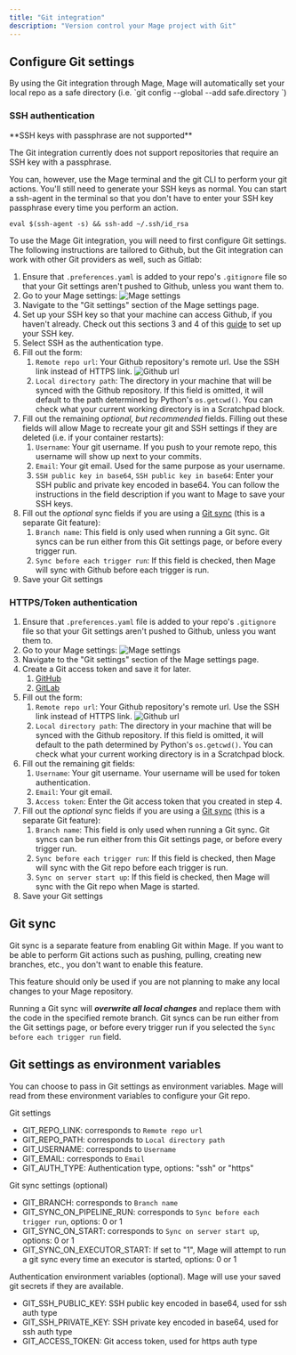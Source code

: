 ```yaml
---
title: "Git integration"
description: "Version control your Mage project with Git"
---
```


## Configure Git settings

<Note>
By using the Git integration through Mage, Mage will automatically set your local repo
as a safe directory (i.e. `git config --global --add safe.directory <local repo path>`)

</Note>

### SSH authentication 

<Warning>
**SSH keys with passphrase are not supported**

The Git integration currently does not support repositories that require an SSH key with a passphrase.

You can, however, use the Mage terminal and the git CLI to perform your git actions.
You'll still need to generate your SSH keys as normal. You can start a ssh-agent in the terminal so that
you don't have to enter your SSH key passphrase every time you perform an action.

`eval $(ssh-agent -s) && ssh-add ~/.ssh/id_rsa`

</Warning>

To use the Mage Git integration, you will need to first configure Git settings.
The following instructions are tailored to Github, but the Git integration can work with
other Git providers as well, such as Gitlab: 

1. Ensure that `.preferences.yaml` is added to your repo's `.gitignore` file so that your Git settings aren't pushed
to Github, unless you want them to.
2. Go to your Mage settings:
![Mage settings](/media/mage-settings.png)
3. Navigate to the "Git settings" section of the Mage settings page.
4. Set up your SSH key so that your machine can access Github, if you
haven't already. Check out this sections 3 and 4 of this
[guide](/getting-started/setting-up-git#3-set-up-ssh-key)
to set up your SSH key.
1. Select SSH as the authentication type.
2. Fill out the form:
    1. `Remote repo url`: Your Github repository's remote url. Use the SSH link instead of HTTPS link.
        ![Github url](/media/github-url.png)
    2. `Local directory path`: The directory in your machine that will be synced with the Github repository.
        If this field is omitted, it will default to the path determined by Python's `os.getcwd()`. You can
        check what your current working directory is in a Scratchpad block.
3. Fill out the remaining _optional, but recommended_ fields. Filling out these fields will allow Mage to
   recreate your git and SSH settings if they are deleted (i.e. if your container restarts):
    1. `Username`: Your git username. If you push to your remote repo, this username will show up next to your
        commits.
    2. `Email`: Your git email. Used for the same purpose as your username.
    3. `SSH public key in base64`, `SSH public key in base64`: Enter your SSH public and private key encoded in base64.
        You can follow the instructions in the field description if you want to Mage to save your SSH keys.
4. Fill out the _optional_ sync fields if you are using a [Git sync](/production/data-sync/git#git-sync)
   (this is a separate Git feature):
    1. `Branch name`: This field is only used when running a Git sync. Git syncs can be run either from this
        Git settings page, or before every trigger run.
    2. `Sync before each trigger run`: If this field is checked, then Mage will sync with Github before
        each trigger is run.
5. Save your Git settings

### HTTPS/Token authentication

1. Ensure that `.preferences.yaml` file is added to your repo's `.gitignore` file so that your Git settings aren't pushed
to Github, unless you want them to.
2. Go to your Mage settings:
![Mage settings](/media/mage-settings.png)
3. Navigate to the "Git settings" section of the Mage settings page.
4. Create a Git access token and save it for later.
    1. [GitHub](https://docs.github.com/en/authentication/keeping-your-account-and-data-secure/creating-a-personal-access-token)
    2. [GitLab](https://docs.gitlab.com/ee/user/profile/personal_access_tokens.html#create-a-personal-access-token)
5. Fill out the form:
    1. `Remote repo url`: Your Github repository's remote url. Use the SSH link instead of HTTPS link.
        ![Github url](/media/github-url.png)
    2. `Local directory path`: The directory in your machine that will be synced with the Github repository.
        If this field is omitted, it will default to the path determined by Python's `os.getcwd()`. You can
        check what your current working directory is in a Scratchpad block.
6. Fill out the remaining git fields:
    1. `Username`: Your git username. Your username will be used for token authentication.
    2. `Email`: Your git email.
    3. `Access token`: Enter the Git access token that you created in step 4.
7. Fill out the _optional_ sync fields if you are using a [Git sync](/production/data-sync/git#git-sync)
   (this is a separate Git feature):
    1. `Branch name`: This field is only used when running a Git sync. Git syncs can be run either from this
        Git settings page, or before every trigger run.
    2. `Sync before each trigger run`: If this field is checked, then Mage will sync with the Git repo before
        each trigger is run.
    2. `Sync on server start up`: If this field is checked, then Mage will sync with the Git repo when
        Mage is started.
8. Save your Git settings

## Git sync

<Warning>
Git sync is a separate feature from enabling Git within Mage. If you want to be able to perform Git actions such as 
pushing, pulling, creating new branches, etc., you don't want to enable this feature.

This feature should only be used if you are not planning to make any local changes to your Mage repository.
</Warning>

Running a Git sync will ***overwrite all local changes***
and replace them with the code in the specified remote branch. Git syncs can be run either from the
Git settings page, or before every trigger run if you selected the `Sync before each trigger run` field.

## Git settings as environment variables

You can choose to pass in Git settings as environment variables. Mage will read from these environment
variables to configure your Git repo.

Git settings
* GIT_REPO_LINK: corresponds to `Remote repo url`
* GIT_REPO_PATH: corresponds to `Local directory path`
* GIT_USERNAME: corresponds to `Username`
* GIT_EMAIL: corresponds to `Email`
* GIT_AUTH_TYPE: Authentication type, options: "ssh" or "https"

Git sync settings (optional)
* GIT_BRANCH: corresponds to `Branch name`
* GIT_SYNC_ON_PIPELINE_RUN: corresponds to `Sync before each trigger run`, options: 0 or 1
* GIT_SYNC_ON_START: corresponds to `Sync on server start up`, options: 0 or 1
* GIT_SYNC_ON_EXECUTOR_START: If set to "1", Mage will attempt to run a git sync every time an executor is started, options: 0 or 1

Authentication environment variables (optional). Mage will use your saved git secrets if they are available.
* GIT_SSH_PUBLIC_KEY: SSH public key encoded in base64, used for ssh auth type
* GIT_SSH_PRIVATE_KEY: SSH private key encoded in base64, used for ssh auth type
* GIT_ACCESS_TOKEN: Git access token, used for https auth type
